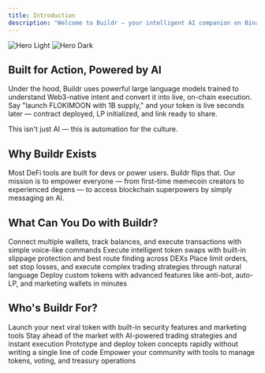 ```yaml
---
title: Introduction
description: "Welcome to Buildr — your intelligent AI companion on Binance Smart Chain. Whether you're launching a new memecoin, swapping tokens, or exploring new opportunities, Buildr makes it as easy as sending a message. No code, no clutter, just pure on-chain AI powered by Buildr's state-of-the-art execution engine."
---
```


<img
  className="block dark:hidden"
  src="/images/hero-banner.jpg"
  alt="Hero Light"
/>
<img
  className="hidden dark:block"
  src="/images/hero-banner.jpg"
  alt="Hero Dark"
/>

## Built for Action, Powered by AI

Under the hood, Buildr uses powerful large language models trained to understand Web3-native intent and convert it into live, on-chain execution. Say "launch FLOKIMOON with 1B supply," and your token is live seconds later — contract deployed, LP initialized, and link ready to share.

This isn't just AI — this is automation for the culture.

## Why Buildr Exists

Most DeFi tools are built for devs or power users. Buildr flips that. Our mission is to empower everyone — from first-time memecoin creators to experienced degens — to access blockchain superpowers by simply messaging an AI.

## What Can You Do with Buildr?

<CardGroup cols={2}>
  <Card
    title="Manage Wallet"
    icon="wallet"
  >
    Connect multiple wallets, track balances, and execute transactions with simple voice-like commands
  </Card>
  <Card
    title="Smart Swaps"
    icon="arrows-rotate"
  >
    Execute intelligent token swaps with built-in slippage protection and best route finding across DEXs
  </Card>
  <Card
    title="Trading Tools"
    icon="chart-line"
  >
    Place limit orders, set stop losses, and execute complex trading strategies through natural language
  </Card>
  <Card
    title="Token Launch"
    icon="rocket"
  >
    Deploy custom tokens with advanced features like anti-bot, auto-LP, and marketing wallets in minutes
  </Card>
</CardGroup>

## Who's Buildr For?

<CardGroup cols={2}>
  <Card
    title="Token Creators & Innovators"
    icon="wand-magic-sparkles"
  >
    Launch your next viral token with built-in security features and marketing tools
  </Card>
  <Card
    title="Smart Traders & Degens"
    icon="robot"
  >
    Stay ahead of the market with AI-powered trading strategies and instant execution
  </Card>
  <Card
    title="Web3 Founders & Developers"
    icon="code-branch"
  >
    Prototype and deploy token concepts rapidly without writing a single line of code
  </Card>
  <Card
    title="Communities & DAOs"
    icon="people-group"
  >
    Empower your community with tools to manage tokens, voting, and treasury operations
  </Card>
</CardGroup>
